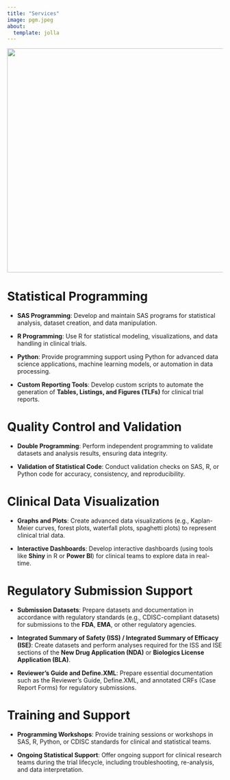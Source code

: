 ```yaml
---
title: "Services"
image: pgm.jpeg
about:
  template: jolla
---
```


![](services_old/pgm.jpeg){width="522"}

# **Statistical Programming**

-   **SAS Programming**: Develop and maintain SAS programs for statistical analysis, dataset creation, and data manipulation.

-   **R Programming**: Use R for statistical modeling, visualizations, and data handling in clinical trials.

-   **Python**: Provide programming support using Python for advanced data science applications, machine learning models, or automation in data processing.

-   **Custom Reporting Tools**: Develop custom scripts to automate the generation of **Tables, Listings, and Figures (TLFs)** for clinical trial reports.

# **Quality Control and Validation**

-   **Double Programming**: Perform independent programming to validate datasets and analysis results, ensuring data integrity.

-   **Validation of Statistical Code**: Conduct validation checks on SAS, R, or Python code for accuracy, consistency, and reproducibility.

# **Clinical Data Visualization**

-   **Graphs and Plots**: Create advanced data visualizations (e.g., Kaplan-Meier curves, forest plots, waterfall plots, spaghetti plots) to represent clinical trial data.

-   **Interactive Dashboards**: Develop interactive dashboards (using tools like **Shiny** in R or **Power BI**) for clinical teams to explore data in real-time.

# **Regulatory Submission Support**

-   **Submission Datasets**: Prepare datasets and documentation in accordance with regulatory standards (e.g., CDISC-compliant datasets) for submissions to the **FDA**, **EMA**, or other regulatory agencies.

-   **Integrated Summary of Safety (ISS) / Integrated Summary of Efficacy (ISE)**: Create datasets and perform analyses required for the ISS and ISE sections of the **New Drug Application (NDA)** or **Biologics License Application (BLA)**.

-   **Reviewer’s Guide and Define.XML**: Prepare essential documentation such as the Reviewer’s Guide, Define.XML, and annotated CRFs (Case Report Forms) for regulatory submissions.

# **Training and Support**

-   **Programming Workshops**: Provide training sessions or workshops in SAS, R, Python, or CDISC standards for clinical and statistical teams.

-   **Ongoing Statistical Support**: Offer ongoing support for clinical research teams during the trial lifecycle, including troubleshooting, re-analysis, and data interpretation.
